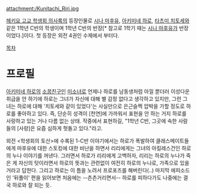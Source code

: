 attachment:/Kunitachi_Riri.jpg

[[헤키요 고교 학생회 의사록]]의 등장인물로 [[시나 마후유]], [[아키미네 하로]], [[타츠미 치토세]]와 같은 1학년 C반의 학생이며 1학년 C반의 반장[* 참고로 1학기 때는 [[시나 마후유]]가 반장이었다.]이다. 첫 등장은 외전 4권인 수제에서 부터다.

[[목차]]

= 프로필 =
[[아키미네 하로]]의 [[소꿉친구]]인 [[미소녀]]로 언제나 하로를 남동생처럼 아낄 뿐더러 이성다운 취급을 안 하기에 하로는 그녀가 자신에 대해 별 감정 없다고 생각하고 있지만, 그런 그녀는 하로에 대해 '치토세와 같이 있었다'는 사실만으로 은근슬쩍 압박을 가할 정도로 하로를 좋아하고 있다. 즉, 단순히 성격이 [천연]에 가까워서 표현을 안 하는 거지 하로를 사랑하고 있는 거나 다름 없는 상태. 작중에서 표현하길, "1학년 C반, 그곳에 속한 사람들의 [사랑]은 요즘 심하게 헛돌고 있다."라고.

외전 <학생회의 토산>에 수록된 1-C반 이야기에서는 하로가 폭발하여 클래스메이트들에게 마후유에 대한 스토킹에 대한 비난을 하면서 리리에게는 그녀의 아킬레스건인 하로의 누나 이야기를 꺼낸다. 그러면서 하로가 리리에게 고백하자, 리리는 하로의 누나가 죽은 게 자신의 탓이라면서 하로의 뜻과는 관련없이 여전히 하로의 누나로, 가족으로 있을 거라고 답한다. 그리고 하로는 이 틈을 노려서 프로포즈를 해버린다(..) 마지막 에피소드인 '뒤풀이' 편을 읽어보면 처음에는 --츤츤거리면서-- 하로를 피하다가도 나중에는 결국 하로와 잘 되는 듯.
